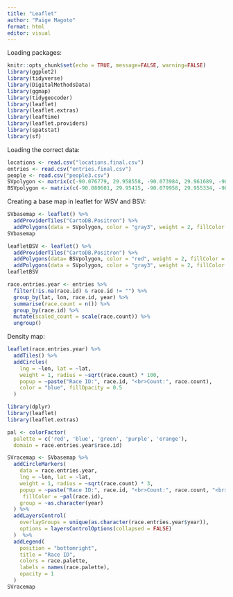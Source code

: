 ```yaml
---
title: "Leaflet"
author: "Paige Magoto"
format: html
editor: visual
---
```


Loading packages:

```r
knitr::opts_chunk$set(echo = TRUE, message=FALSE, warning=FALSE)
library(ggplot2) 
library(tidyverse)
library(DigitalMethodsData)
library(ggmap)
library(tidygeocoder)
library(leaflet)
library(leaflet.extras)
library(leaftime)
library(leaflet.providers)
library(spatstat)
library(sf)
```

Loading the correct data:

```r
locations <- read.csv("locations.final.csv")
entries <- read.csv("entries.final.csv")
people <- read.csv("people3.csv")
SVpolygon <- matrix(c(-90.076779, 29.958558, -90.073984, 29.961689, -90.070555, 29.959363, -90.073466, 29.956301, -90.076779, 29.958558), ncol = 2, byrow = TRUE)
BSVpolygon <- matrix(c(-90.080601, 29.95415, -90.079958, 29.955334, -90.077019, 29.954153, -90.077834, 29.952984, -90.080601, 29.954152), ncol = 2, byrow = TRUE)
```

Creating a base map in leaflet for WSV and BSV:

```r
SVbasemap <- leaflet() %>% 
  addProviderTiles("CartoDB.Positron") %>%
  addPolygons(data = SVpolygon, color = "gray3", weight = 2, fillColor = "gray3", fillOpacity = 0.2)
SVbasemap
```

```r
leafletBSV <- leaflet() %>% 
  addProviderTiles("CartoDB.Positron") %>% 
  addPolygons(data= BSVpolygon, color = "red", weight = 2, fillColor = "red", fillOpacity = 0.2) %>% 
  addPolygons(data = SVpolygon, color = "gray3", weight = 2, fillColor = "gray3", fillOpacity = 0.2)
leafletBSV
```

```r
race.entries.year <- entries %>% 
  filter(!is.na(race.id) & race.id != "") %>%
  group_by(lat, lon, race.id, year) %>% 
  summarise(race.count = n()) %>% 
  group_by(race.id) %>% 
  mutate(scaled_count = scale(race.count)) %>% 
  ungroup()
```

Density map:

```r
leaflet(race.entries.year) %>%
  addTiles() %>%
  addCircles(
    lng = ~lon, lat = ~lat,
    weight = 1, radius = ~sqrt(race.count) * 100,
    popup = ~paste("Race ID:", race.id, "<br>Count:", race.count),
    color = "blue", fillOpacity = 0.5
  ) 
```

```r
library(dplyr)
library(leaflet)
library(leaflet.extras)

pal <- colorFactor(
  palette = c('red', 'blue', 'green', 'purple', 'orange'),
  domain = race.entries.year$race.id)

SVracemap <- SVbasemap %>% 
  addCircleMarkers(
    data = race.entries.year,
    lng = ~lon, lat = ~lat,
    weight = 1, radius = ~sqrt(race.count) * 3,
    popup = ~paste("Race ID:", race.id, "<br>Count:", race.count, "<br>Year:", year),
     fillColor = ~pal(race.id), 
    group = ~as.character(year)
  ) %>% 
  addLayersControl(
    overlayGroups = unique(as.character(race.entries.year$year)),
    options = layersControlOptions(collapsed = FALSE)
  )  %>%
  addLegend(
    position = "bottomright",
    title = "Race ID",
    colors = race.palette,
    labels = names(race.palette),
    opacity = 1
  )
SVracemap
```